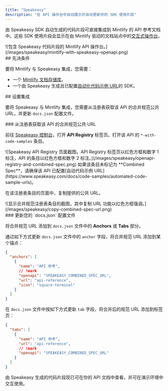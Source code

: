 ```yaml
---
title: "Speakeasy"
description: "在 API 操作台中自动展示并自动更新你的 SDK 使用片段"
---
```


由 Speakeasy SDK 自动生成的代码片段可直接集成到 Mintlify 的 API 参考文档中。这些 SDK 使用片段会显示在由 Mintlify 驱动的文档站点中的[交互式操作台](/zh/api-playground/overview)。

<Frame>
  ![包含 Speakeasy 代码片段的 Mintlify API 操作台。](/images/speakeasy/mintlify-with-speakeasy-openapi.png)
</Frame>

<div id="prerequisites">
  ## 先决条件
</div>

要将 Mintlify 与 Speakeasy 集成，您需要：

* 一个 [Mintlify 文档存储库](/zh/quickstart#creating-the-repository)。
* 一个由 Speakeasy 生成且已配置[自动化代码示例 URL](https://www.speakeasy.com/docs/code-samples/automated-code-sample-urls)的 SDK。

<div id="setting-up-the-integration">
  ## 设置集成
</div>

要将 Speakeasy 与 Mintlify 集成，您需要从注册表获取该 API 的合并规范公共 URL，并更新 `docs.json` 配置文件。

<div id="get-the-apis-combined-spec-public-url-from-the-registry">
  ### 从注册表获取该 API 的合并规范公共 URL
</div>

前往 [Speakeasy 控制台](https://app.speakeasy.com)，打开 **API Registry** 标签页。打开该 API 的 `*-with-code-samples` 条目。

<Frame>
  ![Speakeasy API Registry 页面截图。API Registry 标签页以红色方框和数字 1 标注，API 的条目以红色方框和数字 2 标注。](/images/speakeasy/openapi-registry-and-combined-spec.png)
</Frame>

<Note>
  如果该条目未标记为 **Combined Spec**，请确保该 API 已配置[自动代码示例 URL](https://www.speakeasy.com/docs/code-samples/automated-code-sample-urls)。
</Note>

在该注册表条目的页面中，复制提供的公共 URL。

<Frame>
  ![显示合并规范注册表条目的截图，其中复制 URL 功能以红色方框强调。](/images/speakeasy/copy-combined-spec-url.png)
</Frame>

<div id="update-your-docsjson-configuration-file">
  ### 更新您的 `docs.json` 配置文件
</div>

将合并规范 URL 添加到 `docs.json` 文件中的 **Anchors** 或 **Tabs** 部分。

通过如下方式更新 `docs.json` 文件中的 `anchor` 字段，将合并规范 URL 添加到某个锚点：

```json docs.json
{
  "anchors": [
    {
      "name": "API 参考",
      // !mark
      "openapi": "SPEAKEASY_COMBINED_SPEC_URL",
      "url": "api-reference",
      "icon": "square-terminal"
    }
  ]
}
```

在 `docs.json` 文件中按如下方式更新 `tab` 字段，将合并后的规范 URL 添加到标签页：

```json docs.json
{
  "tabs": [
    {
      "name": "API 参考",
      "url": "api-reference",
      // !mark
      "openapi": "SPEAKEASY_COMBINED_SPEC_URL"
    }
  ]
}
```

由 Speakeasy 生成的代码片段现已可在你的 API 文档中查看，并可在演示环境中交互使用。
